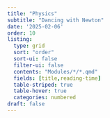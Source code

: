 ```yaml
---
title: "Physics"
subtitle: "Dancing with Newton"
date: '2025-02-06'
order: 10
listing:
  type: grid
  sort: "order"
  sort-ui: false
  filter-ui: false
  contents: "Modules/*/*.qmd"
  fields: [title,reading-time]
  table-striped: true
  table-hover: true
  categories: numbered
draft: false
---
```



